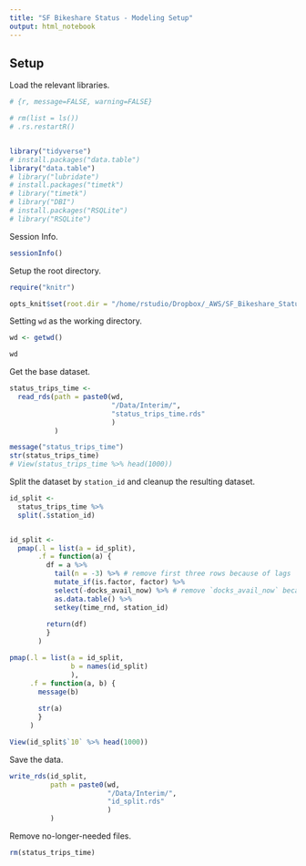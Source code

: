 ```yaml
---
title: "SF Bikeshare Status - Modeling Setup"
output: html_notebook
---
```



  
## Setup    
  Load the relevant libraries.
```r
# {r, message=FALSE, warning=FALSE}

# rm(list = ls())
# .rs.restartR()


library("tidyverse")
# install.packages("data.table")
library("data.table")
# library("lubridate")
# install.packages("timetk")
# library("timetk")
# library("DBI")
# install.packages("RSQLite")
# library("RSQLite")

```
  
    
  Session Info.
```r

sessionInfo()

```


  Setup the root directory.
```r

require("knitr")

opts_knit$set(root.dir = "/home/rstudio/Dropbox/_AWS/SF_Bikeshare_Status/")

```
  
    
  Setting `wd` as the working directory.
```r

wd <- getwd()

wd

```
  
    
  Get the base dataset.
```r

status_trips_time <-
  read_rds(path = paste0(wd,
                         "/Data/Interim/",
                         "status_trips_time.rds"
                         )
           )

message("status_trips_time")
str(status_trips_time)
# View(status_trips_time %>% head(1000))

```
  
    
  Split the dataset by `station_id` and cleanup the resulting dataset.
```r

id_split <-
  status_trips_time %>% 
  split(.$station_id)


id_split <-
  pmap(.l = list(a = id_split),
       .f = function(a) {
         df = a %>% 
           tail(n = -3) %>% # remove first three rows because of lags
           mutate_if(is.factor, factor) %>% 
           select(-docks_avail_now) %>% # remove `docks_avail_now` because you won't know this at the time of prediction
           as.data.table() %>% 
           setkey(time_rnd, station_id)
         
         return(df)
         }
       )

pmap(.l = list(a = id_split,
               b = names(id_split)
               ),
     .f = function(a, b) {
       message(b)
       
       str(a)
       }
     )

View(id_split$`10` %>% head(1000))

```
  
    
  Save the data.
```r

write_rds(id_split,
          path = paste0(wd,
                        "/Data/Interim/",
                        "id_split.rds"
                        )
          )

```
  
    
  Remove no-longer-needed files.
```r

rm(status_trips_time)

```
  

